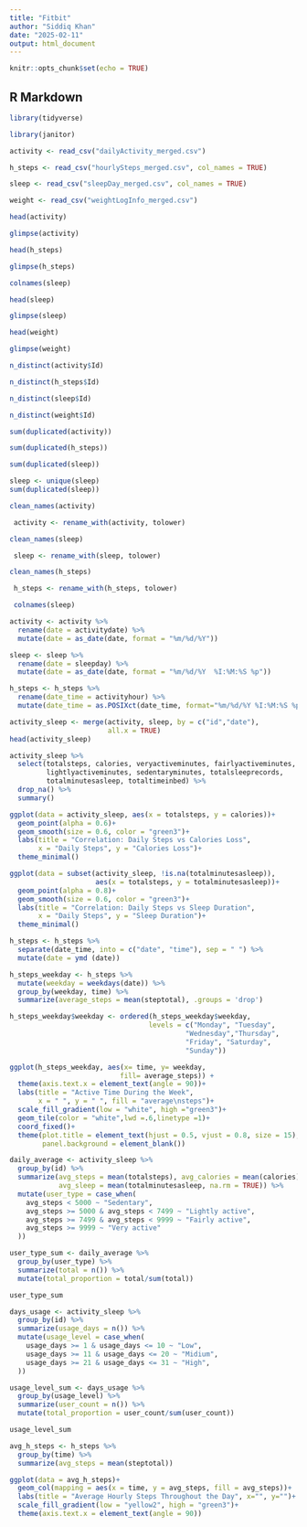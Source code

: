 ---
title: "Fitbit"
author: "Siddiq Khan"
date: "2025-02-11"
output: html_document
---

```{r setup, include=FALSE}
knitr::opts_chunk$set(echo = TRUE)
```

## R Markdown


``` {r}
library(tidyverse)
```


``` {r}
library(janitor)
```

``` {r}
activity <- read_csv("dailyActivity_merged.csv")
```

``` {r}
h_steps <- read_csv("hourlySteps_merged.csv", col_names = TRUE)
```



``` {r}
sleep <- read_csv("sleepDay_merged.csv", col_names = TRUE)

```

``` {r}
weight <- read_csv("weightLogInfo_merged.csv")
```


``` {r}
head(activity)
```


``` {r}
glimpse(activity)
```

``` {r}
head(h_steps)
```

``` {r}
glimpse(h_steps)
```

``` {r}
colnames(sleep)
```

``` {r}
head(sleep)
```

``` {r}
glimpse(sleep)
```


``` {r}
head(weight)
```

``` {r}
glimpse(weight)
```


``` {r}
n_distinct(activity$Id)
```


``` {r}
n_distinct(h_steps$Id)
```


``` {r}
n_distinct(sleep$Id)
```


``` {r}
n_distinct(weight$Id)
```


``` {r}
sum(duplicated(activity))
```


``` {r}
sum(duplicated(h_steps))
```

``` {r}
sum(duplicated(sleep))
```



``` {r}
sleep <- unique(sleep)
sum(duplicated(sleep))
```

``` {r}
clean_names(activity)
```




``` {r}
 activity <- rename_with(activity, tolower)

clean_names(sleep)
```

``` {r}
 sleep <- rename_with(sleep, tolower)

clean_names(h_steps)
```

``` {r}
 h_steps <- rename_with(h_steps, tolower)
```

``` {r}
 colnames(sleep)
```

``` {r}
activity <- activity %>% 
  rename(date = activitydate) %>%
  mutate(date = as_date(date, format = "%m/%d/%Y"))

sleep <- sleep %>%
  rename(date = sleepday) %>%
  mutate(date = as_date(date, format = "%m/%d/%Y  %I:%M:%S %p"))

h_steps <- h_steps %>% 
  rename(date_time = activityhour) %>% 
  mutate(date_time = as.POSIXct(date_time, format="%m/%d/%Y %I:%M:%S %p"))
```


``` {r}
activity_sleep <- merge(activity, sleep, by = c("id","date"), 
                        all.x = TRUE) 
head(activity_sleep)
```



``` {r}
activity_sleep %>% 
  select(totalsteps, calories, veryactiveminutes, fairlyactiveminutes, 
         lightlyactiveminutes, sedentaryminutes, totalsleeprecords, 
         totalminutesasleep, totaltimeinbed) %>% 
  drop_na() %>% 
  summary() 
```


``` {r}
ggplot(data = activity_sleep, aes(x = totalsteps, y = calories))+
  geom_point(alpha = 0.6)+
  geom_smooth(size = 0.6, color = "green3")+
  labs(title = "Correlation: Daily Steps vs Calories Loss", 
       x = "Daily Steps", y = "Calories Loss")+
  theme_minimal()
```



``` {r}
ggplot(data = subset(activity_sleep, !is.na(totalminutesasleep)), 
                     aes(x = totalsteps, y = totalminutesasleep))+
  geom_point(alpha = 0.8)+
  geom_smooth(size = 0.6, color = "green3")+
  labs(title = "Correlation: Daily Steps vs Sleep Duration", 
       x = "Daily Steps", y = "Sleep Duration")+
  theme_minimal()
```



``` {r}
h_steps <- h_steps %>% 
  separate(date_time, into = c("date", "time"), sep = " ") %>% 
  mutate(date = ymd (date))
```


``` {r}
h_steps_weekday <- h_steps %>%
  mutate(weekday = weekdays(date)) %>%
  group_by(weekday, time) %>% 
  summarize(average_steps = mean(steptotal), .groups = 'drop')

h_steps_weekday$weekday <- ordered(h_steps_weekday$weekday, 
                                  levels = c("Monday", "Tuesday", 
                                           "Wednesday","Thursday",
                                           "Friday", "Saturday", 
                                           "Sunday"))
```

``` {r}
ggplot(h_steps_weekday, aes(x= time, y= weekday, 
                           fill= average_steps)) +
  theme(axis.text.x = element_text(angle = 90))+
  labs(title = "Active Time During the Week", 
       x = " ", y = " ", fill = "average\nsteps")+
  scale_fill_gradient(low = "white", high ="green3")+
  geom_tile(color = "white",lwd =.6,linetype =1)+
  coord_fixed()+
  theme(plot.title = element_text(hjust = 0.5, vjust = 0.8, size = 15),
        panel.background = element_blank())
```


``` {r}
daily_average <- activity_sleep %>%
  group_by(id) %>% 
  summarize(avg_steps = mean(totalsteps), avg_calories = mean(calories), 
            avg_sleep = mean(totalminutesasleep, na.rm = TRUE)) %>% 
  mutate(user_type = case_when(
    avg_steps < 5000 ~ "Sedentary",
    avg_steps >= 5000 & avg_steps < 7499 ~ "Lightly active", 
    avg_steps >= 7499 & avg_steps < 9999 ~ "Fairly active", 
    avg_steps >= 9999 ~ "Very active"
  ))
```



``` {r}
user_type_sum <- daily_average %>% 
  group_by(user_type) %>% 
  summarize(total = n()) %>% 
  mutate(total_proportion = total/sum(total))

user_type_sum
```

``` {r}
days_usage <- activity_sleep %>% 
  group_by(id) %>% 
  summarize(usage_days = n()) %>% 
  mutate(usage_level = case_when(
    usage_days >= 1 & usage_days <= 10 ~ "Low", 
    usage_days >= 11 & usage_days <= 20 ~ "Midium",
    usage_days >= 21 & usage_days <= 31 ~ "High",
  ))
```


``` {r}
usage_level_sum <- days_usage %>% 
  group_by(usage_level) %>% 
  summarize(user_count = n()) %>% 
  mutate(total_proportion = user_count/sum(user_count))

usage_level_sum
```


``` {r}
avg_h_steps <- h_steps %>% 
  group_by(time) %>% 
  summarize(avg_steps = mean(steptotal))
```


``` {r}
ggplot(data = avg_h_steps)+
  geom_col(mapping = aes(x = time, y = avg_steps, fill = avg_steps))+ 
  labs(title = "Average Hourly Steps Throughout the Day", x="", y="")+ 
  scale_fill_gradient(low = "yellow2", high = "green3")+
  theme(axis.text.x = element_text(angle = 90))
```

